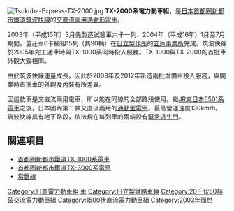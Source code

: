 {{expand language|ja|page=首都圏新都市鉄道TX-2000系電車}}
{{鐵路車輛
|車輛名稱=首都圈新都市鐵道TX-2000系電力動車組
|公司色=#ff3540
|圖像=TX-2000_Series_2170F_20191219.jpg
|圖像說明=TX-2000系電車（一次増備車）
|輛數=138
|起動加速度=3.0
|營運最高速度=130
|設計最高速度=
|減速度（正常）=4.2
|減速度（緊急）=4.4
|編組定員=916
|全長=先頭列車：20,800mm<br>其他：20,000
|全闊=2,950
|全高=
|車輛重量=
|編組總重量=206.3
|軌距=1,067
|電化方式=直流1,500V及交流20,000V 50Hz，設有自動切換功能
|編組輸出=川崎重工業 KW167（電動車）KW168（附隨車） - 190kw
|控制裝置=
|制動方式=
|保安裝置=[[自動列車控制裝置|ATC]]、[[自動列車運轉裝置|ATO]]
|備註=
|製造商=[[日立製作所|日立製作所]]
}}

[[File:Tsukuba-Express-TX-2000.jpg|thumb]]
'''TX-2000系電力動車組'''，是[[日本|日本]][[首都圈新都市鐵道|首都圈新都市鐵道]][[筑波快線|筑波快線]]的[[交直流電車|交直流兩用]][[通勤形電車|通勤形電車]]。

2003年（平成15年）3月先製造試驗車六卡一列、2004年（平成16年）1月至7月期間，量産車6卡編組15列（共90輛）在[[日立製作所|日立製作所]]的[[笠戶事業所|笠戶事業所]]完成。筑波快線於2005年完工通車時與TX-1000系同時投入服務。TX-1000與TX-2000的首批車外觀大致相同。

由於筑波快線運量成長，因此於2008年及2012年新造兩批增備車投入服務，與開業時首批車的外觀及內裝有所差異。

因這款車是交直流兩用電車，所以能在同線的全部路段使用。繼[[JR東日本E501系電車|JR東日本E501系電車]]之後，日本國內第二款交直流兩用的[[通勤型電車|通勤型電車]]。最高營運速度130km/h。筑波快線具有地下路段，依法規在每列車的兩端設有[[緊急逃生門|緊急逃生門]]。

==關連項目==
{{commonscat|TX-2000 series}}
*[[首都圈新都市鐵道TX-1000系電車|首都圈新都市鐵道TX-1000系電車]]
*[[首都圈新都市鐵道TX-3000系電車|首都圈新都市鐵道TX-3000系電車]]
*[[常磐線|常磐線]]

[[Category:日本電力動車組|Category:日本電力動車組]]
[[Category:首都圈新都市鐵道|車]]
[[Category:日立製鐵路車輛|Category:日立製鐵路車輛]]
[[Category:20千伏50赫茲交流電力動車組|Category:20千伏50赫茲交流電力動車組]]
[[Category:1500伏直流電力動車組|Category:1500伏直流電力動車組]]
[[Category:2003年面世|Category:2003年面世]]